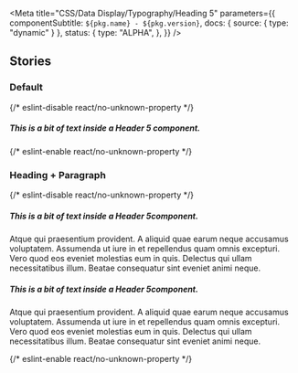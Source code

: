 
<Meta
  title="CSS/Data Display/Typography/Heading 5"
  parameters={{
    componentSubtitle: `${pkg.name} - ${pkg.version}`,
    docs: { source: { type: "dynamic" } },
    status: {
      type: "ALPHA",
    },
  }}
/>

<DesignTokenDocBlock categoryName="Heading5" viewType="table" />

## Stories

### Default

<Canvas>
  {/* eslint-disable react/no-unknown-property */}
  <Story name="Default">
    <h5 class="utrecht-heading-5">This is a bit of text inside a Header 5 component.</h5>
  </Story>
  {/* eslint-enable react/no-unknown-property */}
</Canvas>

### Heading + Paragraph

<Canvas>
  {/* eslint-disable react/no-unknown-property */}
  <Story name="Heading + Paragraph">
    <h5 class="utrecht-heading-5">This is a bit of text inside a Header 5component.</h5>
    <p class="utrecht-paragraph">
      Atque qui praesentium provident. A aliquid quae earum neque accusamus voluptatem. Assumenda ut iure in et
      repellendus quam omnis excepturi. Vero quod eos eveniet molestias eum in quis. Delectus qui ullam necessitatibus
      illum. Beatae consequatur sint eveniet animi neque.
    </p>
    <h5 class="utrecht-heading-5">This is a bit of text inside a Header 5component.</h5>
    <p class="utrecht-paragraph">
      Atque qui praesentium provident. A aliquid quae earum neque accusamus voluptatem. Assumenda ut iure in et
      repellendus quam omnis excepturi. Vero quod eos eveniet molestias eum in quis. Delectus qui ullam necessitatibus
      illum. Beatae consequatur sint eveniet animi neque.
    </p>
  </Story>
  {/* eslint-enable react/no-unknown-property */}
</Canvas>
